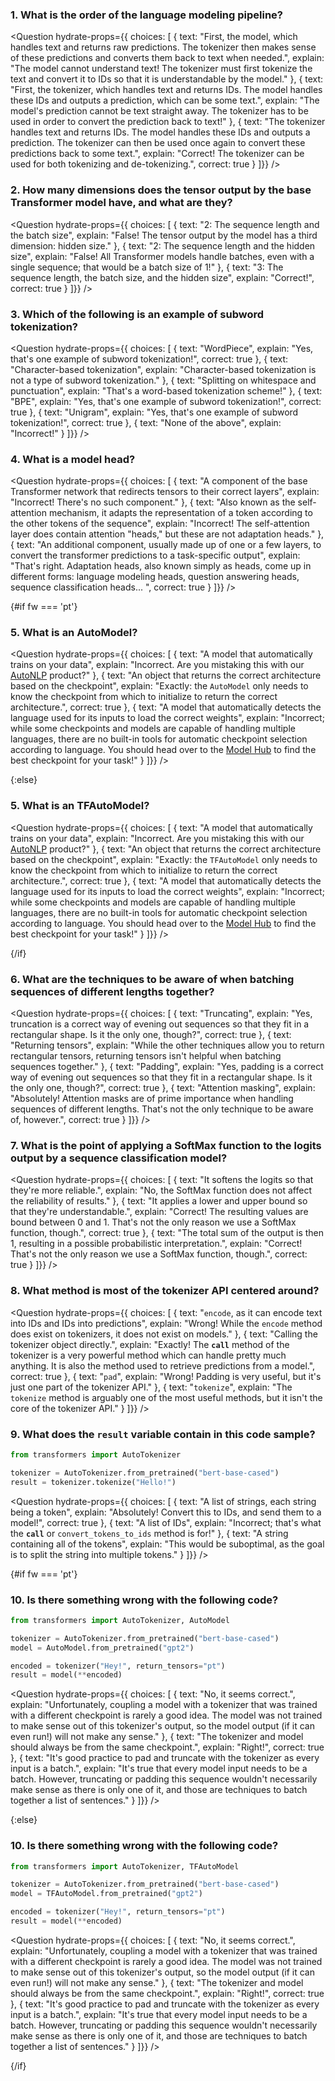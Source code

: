 <script>
	
</script>

### 1. What is the order of the language modeling pipeline?

<Question
	hydrate-props={{ choices: [
		{
			text: "First, the model, which handles text and returns raw predictions. The tokenizer then makes sense of these predictions and converts them back to text when needed.",
			explain: "The model cannot understand text! The tokenizer must first tokenize the text and convert it to IDs so that it is understandable by the model."
		},
		{
			text: "First, the tokenizer, which handles text and returns IDs. The model handles these IDs and outputs a prediction, which can be some text.",
			explain: "The model's prediction cannot be text straight away. The tokenizer has to be used in order to convert the prediction back to text!"
		},
		{
			text: "The tokenizer handles text and returns IDs. The model handles these IDs and outputs a prediction. The tokenizer can then be used once again to convert these predictions back to some text.",
			explain: "Correct! The tokenizer can be used for both tokenizing and de-tokenizing.",
            correct: true
		}
	]}}
/>

### 2. How many dimensions does the tensor output by the base Transformer model have, and what are they?

<Question
	hydrate-props={{ choices: [
		{
			text: "2: The sequence length and the batch size",
			explain: "False! The tensor output by the model has a third dimension: hidden size."
		},
		{
			text: "2: The sequence length and the hidden size",
			explain: "False! All Transformer models handle batches, even with a single sequence; that would be a batch size of 1!"
		},
		{
			text: "3: The sequence length, the batch size, and the hidden size",
			explain: "Correct!",
            correct: true
		}
	]}}
/>

### 3. Which of the following is an example of subword tokenization?

<Question
	hydrate-props={{ choices: [
		{
			text: "WordPiece",
			explain: "Yes, that's one example of subword tokenization!",
            correct: true
		},
		{
			text: "Character-based tokenization",
			explain: "Character-based tokenization is not a type of subword tokenization."
		},
		{
			text: "Splitting on whitespace and punctuation",
			explain: "That's a word-based tokenization scheme!"
		},
		{
			text: "BPE",
			explain: "Yes, that's one example of subword tokenization!",
            correct: true
        },
		{
			text: "Unigram",
			explain: "Yes, that's one example of subword tokenization!",
            correct: true
        },
		{
			text: "None of the above",
			explain: "Incorrect!"
        }
	]}}
/>

### 4. What is a model head?

<Question
	hydrate-props={{ choices: [
		{
			text: "A component of the base Transformer network that redirects tensors to their correct layers",
			explain: "Incorrect! There's no such component."
		},
		{
			text: "Also known as the self-attention mechanism, it adapts the representation of a token according to the other tokens of the sequence",
			explain: "Incorrect! The self-attention layer does contain attention \"heads,\" but these are not adaptation heads."
		},
		{
			text: "An additional component, usually made up of one or a few layers, to convert the transformer predictions to a task-specific output",
			explain: "That's right. Adaptation heads, also known simply as heads, come up in different forms: language modeling heads, question answering heads, sequence classification heads... ",
			correct: true
		} 
	]}}
/>

{#if fw === 'pt'}
### 5. What is an AutoModel?

<Question
	hydrate-props={{ choices: [
		{
			text: "A model that automatically trains on your data",
			explain: "Incorrect. Are you mistaking this with our <a href='https://huggingface.co/autonlp'>AutoNLP</a> product?"
		},
		{
			text: "An object that returns the correct architecture based on the checkpoint",
			explain: "Exactly: the <code>AutoModel</code> only needs to know the checkpoint from which to initialize to return the correct architecture.",
			correct: true
		},
		{
			text: "A model that automatically detects the language used for its inputs to load the correct weights",
			explain: "Incorrect; while some checkpoints and models are capable of handling multiple languages, there are no built-in tools for automatic checkpoint selection according to language. You should head over to the <a href='https://huggingface.co/models'>Model Hub</a> to find the best checkpoint for your task!"
		} 
	]}}
/>

{:else}
### 5. What is an TFAutoModel?

<Question
	hydrate-props={{ choices: [
		{
			text: "A model that automatically trains on your data",
			explain: "Incorrect. Are you mistaking this with our <a href='https://huggingface.co/autonlp'>AutoNLP</a> product?"
		},
		{
			text: "An object that returns the correct architecture based on the checkpoint",
			explain: "Exactly: the <code>TFAutoModel</code> only needs to know the checkpoint from which to initialize to return the correct architecture.",
			correct: true
		},
		{
			text: "A model that automatically detects the language used for its inputs to load the correct weights",
			explain: "Incorrect; while some checkpoints and models are capable of handling multiple languages, there are no built-in tools for automatic checkpoint selection according to language. You should head over to the <a href='https://huggingface.co/models'>Model Hub</a> to find the best checkpoint for your task!"
		} 
	]}}
/>

{/if}

### 6. What are the techniques to be aware of when batching sequences of different lengths together?

<Question
	hydrate-props={{ choices: [
		{
			text: "Truncating",
			explain: "Yes, truncation is a correct way of evening out sequences so that they fit in a rectangular shape. Is it the only one, though?",
			correct: true
		},
		{
			text: "Returning tensors",
			explain: "While the other techniques allow you to return rectangular tensors, returning tensors isn't helpful when batching sequences together."
		},
		{
			text: "Padding",
			explain: "Yes, padding is a correct way of evening out sequences so that they fit in a rectangular shape. Is it the only one, though?",
			correct: true
		}, 
		{
			text: "Attention masking",
			explain: "Absolutely! Attention masks are of prime importance when handling sequences of different lengths. That's not the only technique to be aware of, however.",
			correct: true
		} 
	]}}
/>

### 7. What is the point of applying a SoftMax function to the logits output by a sequence classification model?

<Question
	hydrate-props={{ choices: [
		{
			text: "It softens the logits so that they're more reliable.",
			explain: "No, the SoftMax function does not affect the reliability of results."
		},
		{
			text: "It applies a lower and upper bound so that they're understandable.",
			explain: "Correct! The resulting values are bound between 0 and 1. That's not the only reason we use a SoftMax function, though.",
            correct: true
		},
		{
			text: "The total sum of the output is then 1, resulting in a possible probabilistic interpretation.",
			explain: "Correct! That's not the only reason we use a SoftMax function, though.",
            correct: true
		}
	]}}
/>

### 8. What method is most of the tokenizer API centered around?

<!-- TODO RH: Is it possible to use code font for the method names in the answers?-->
<Question
	hydrate-props={{ choices: [
		{
			text: "<code>encode</code>, as it can encode text into IDs and IDs into predictions",
			explain: "Wrong! While the <code>encode</code> method does exist on tokenizers, it does not exist on models."
		},
		{
			text: "Calling the tokenizer object directly.",
			explain: "Exactly! The <code>__call__</code> method of the tokenizer is a very powerful method which can handle pretty much anything. It is also the method used to retrieve predictions from a model.",
			correct: true
		},
		{
			text: "<code>pad</code>",
			explain: "Wrong! Padding is very useful, but it's just one part of the tokenizer API."
		},
		{
			text: "<code>tokenize</code>",
			explain: "The <code>tokenize</code> method is arguably one of the most useful methods, but it isn't the core of the tokenizer API."
		}
	]}}
/>

### 9. What does the `result` variable contain in this code sample?

```py
from transformers import AutoTokenizer

tokenizer = AutoTokenizer.from_pretrained("bert-base-cased")
result = tokenizer.tokenize("Hello!")
```

<Question
	hydrate-props={{ choices: [
		{
			text: "A list of strings, each string being a token",
			explain: "Absolutely! Convert this to IDs, and send them to a model!",
            correct: true
		},
		{
			text: "A list of IDs",
			explain: "Incorrect; that's what the <code>__call__</code> or <code>convert_tokens_to_ids</code> method is for!"
		},
		{
			text: "A string containing all of the tokens",
			explain: "This would be suboptimal, as the goal is to split the string into multiple tokens."
		}
	]}}
/>

{#if fw === 'pt'}
### 10. Is there something wrong with the following code?

```py
from transformers import AutoTokenizer, AutoModel

tokenizer = AutoTokenizer.from_pretrained("bert-base-cased")
model = AutoModel.from_pretrained("gpt2")

encoded = tokenizer("Hey!", return_tensors="pt")
result = model(**encoded)
```

<Question
	hydrate-props={{ choices: [
		{
			text: "No, it seems correct.",
			explain: "Unfortunately, coupling a model with a tokenizer that was trained with a different checkpoint is rarely a good idea. The model was not trained to make sense out of this tokenizer's output, so the model output (if it can even run!) will not make any sense."
		},
		{
			text: "The tokenizer and model should always be from the same checkpoint.",
			explain: "Right!",
            correct: true
		},
		{
			text: "It's good practice to pad and truncate with the tokenizer as every input is a batch.",
			explain: "It's true that every model input needs to be a batch. However, truncating or padding this sequence wouldn't necessarily make sense as there is only one of it, and those are techniques to batch together a list of sentences."
		}
	]}}
/>

{:else}
### 10. Is there something wrong with the following code?

```py
from transformers import AutoTokenizer, TFAutoModel

tokenizer = AutoTokenizer.from_pretrained("bert-base-cased")
model = TFAutoModel.from_pretrained("gpt2")

encoded = tokenizer("Hey!", return_tensors="pt")
result = model(**encoded)
```

<Question
	hydrate-props={{ choices: [
		{
			text: "No, it seems correct.",
			explain: "Unfortunately, coupling a model with a tokenizer that was trained with a different checkpoint is rarely a good idea. The model was not trained to make sense out of this tokenizer's output, so the model output (if it can even run!) will not make any sense."
		},
		{
			text: "The tokenizer and model should always be from the same checkpoint.",
			explain: "Right!",
            correct: true
		},
		{
			text: "It's good practice to pad and truncate with the tokenizer as every input is a batch.",
			explain: "It's true that every model input needs to be a batch. However, truncating or padding this sequence wouldn't necessarily make sense as there is only one of it, and those are techniques to batch together a list of sentences."
		}
	]}}
/>

{/if}
